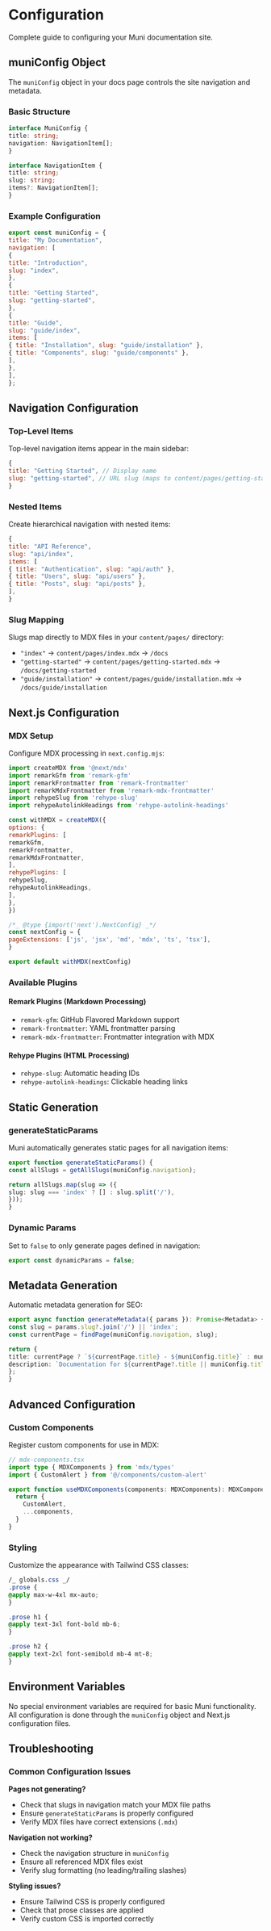 # Configuration

Complete guide to configuring your Muni documentation site.

## muniConfig Object

The `muniConfig` object in your docs page controls the site navigation and metadata.

### Basic Structure

```typescript
interface MuniConfig {
title: string;
navigation: NavigationItem[];
}

interface NavigationItem {
title: string;
slug: string;
items?: NavigationItem[];
}
```

### Example Configuration

```javascript
export const muniConfig = {
title: "My Documentation",
navigation: [
{
title: "Introduction",
slug: "index",
},
{
title: "Getting Started",
slug: "getting-started",
},
{
title: "Guide",
slug: "guide/index",
items: [
{ title: "Installation", slug: "guide/installation" },
{ title: "Components", slug: "guide/components" },
],
},
],
};
```

## Navigation Configuration

### Top-Level Items

Top-level navigation items appear in the main sidebar:

```javascript
{
title: "Getting Started", // Display name
slug: "getting-started", // URL slug (maps to content/pages/getting-started.mdx)
}
```

### Nested Items

Create hierarchical navigation with nested items:

```javascript
{
title: "API Reference",
slug: "api/index",
items: [
{ title: "Authentication", slug: "api/auth" },
{ title: "Users", slug: "api/users" },
{ title: "Posts", slug: "api/posts" },
],
}
```

### Slug Mapping

Slugs map directly to MDX files in your `content/pages/` directory:

- `"index"` → `content/pages/index.mdx` → `/docs`
- `"getting-started"` → `content/pages/getting-started.mdx` → `/docs/getting-started`
- `"guide/installation"` → `content/pages/guide/installation.mdx` → `/docs/guide/installation`

## Next.js Configuration

### MDX Setup

Configure MDX processing in `next.config.mjs`:

```javascript
import createMDX from '@next/mdx'
import remarkGfm from 'remark-gfm'
import remarkFrontmatter from 'remark-frontmatter'
import remarkMdxFrontmatter from 'remark-mdx-frontmatter'
import rehypeSlug from 'rehype-slug'
import rehypeAutolinkHeadings from 'rehype-autolink-headings'

const withMDX = createMDX({
options: {
remarkPlugins: [
remarkGfm,
remarkFrontmatter,
remarkMdxFrontmatter,
],
rehypePlugins: [
rehypeSlug,
rehypeAutolinkHeadings,
],
},
})

/*_ @type {import('next').NextConfig} _*/
const nextConfig = {
pageExtensions: ['js', 'jsx', 'md', 'mdx', 'ts', 'tsx'],
}

export default withMDX(nextConfig)
```

### Available Plugins

#### Remark Plugins (Markdown Processing)

- `remark-gfm`: GitHub Flavored Markdown support
- `remark-frontmatter`: YAML frontmatter parsing
- `remark-mdx-frontmatter`: Frontmatter integration with MDX

#### Rehype Plugins (HTML Processing)

- `rehype-slug`: Automatic heading IDs
- `rehype-autolink-headings`: Clickable heading links

## Static Generation

### generateStaticParams

Muni automatically generates static pages for all navigation items:

```typescript
export function generateStaticParams() {
const allSlugs = getAllSlugs(muniConfig.navigation);

return allSlugs.map(slug => ({
slug: slug === 'index' ? [] : slug.split('/'),
}));
}
```

### Dynamic Params

Set to `false` to only generate pages defined in navigation:

```typescript
export const dynamicParams = false;
```

## Metadata Generation

Automatic metadata generation for SEO:

```typescript
export async function generateMetadata({ params }): Promise<Metadata> {
const slug = params.slug?.join('/') || 'index';
const currentPage = findPage(muniConfig.navigation, slug);

return {
title: currentPage ? `${currentPage.title} - ${muniConfig.title}` : muniConfig.title,
description: `Documentation for ${currentPage?.title || muniConfig.title}`,
};
}
```

## Advanced Configuration

### Custom Components

Register custom components for use in MDX:

```typescript
// mdx-components.tsx
import type { MDXComponents } from 'mdx/types'
import { CustomAlert } from '@/components/custom-alert'

export function useMDXComponents(components: MDXComponents): MDXComponents {
  return {
    CustomAlert,
    ...components,
  }
}
```

### Styling

Customize the appearance with Tailwind CSS classes:

```css
/_ globals.css _/
.prose {
@apply max-w-4xl mx-auto;
}

.prose h1 {
@apply text-3xl font-bold mb-6;
}

.prose h2 {
@apply text-2xl font-semibold mb-4 mt-8;
}
```

## Environment Variables

No special environment variables are required for basic Muni functionality. All configuration is done through the `muniConfig` object and Next.js configuration files.

## Troubleshooting

### Common Configuration Issues

**Pages not generating?**

- Check that slugs in navigation match your MDX file paths
- Ensure `generateStaticParams` is properly configured
- Verify MDX files have correct extensions (`.mdx`)

**Navigation not working?**

- Check the navigation structure in `muniConfig`
- Ensure all referenced MDX files exist
- Verify slug formatting (no leading/trailing slashes)

**Styling issues?**

- Ensure Tailwind CSS is properly configured
- Check that prose classes are applied
- Verify custom CSS is imported correctly
  ```